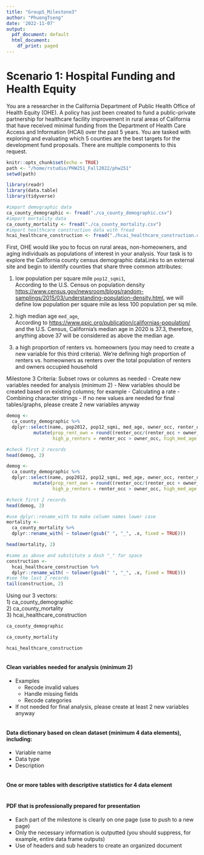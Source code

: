 ```yaml
---
title: "GroupS_Milestone3"
author: "PhuongTseng"
date: '2022-11-07'
output:
  pdf_document: default
  html_document:
    df_print: paged
---
```


# Scenario 1: Hospital Funding and Health Equity

You are a researcher in the California Department of Public Health Office of Health Equity (OHE).  A policy has just been created to fund a public-private partnership for healthcare facility improvement in rural areas of California that have received minimal funding from the Department of Health Care Access and Information (HCAI) over the past 5 years. You are tasked with exploring and evaluating which 5 counties are the best targets for the development fund proposals. There are multiple components to this request.

```r
knitr::opts_chunk$set(echo = TRUE)
path <- "/home/rstudio/PHW251_Fall2022/phw251"
setwd(path)

library(readr)
library(data.table)
library(tidyverse)

#import demographic data
ca_county_demographic <- fread("./ca_county_demographic.csv")
#import mortality data
ca_county_mortality <- fread("./ca_county_mortality.csv")
#import healthcare construction data with fread
hcai_healthcare_construction <- fread("./hcai_healthcare_construction.csv")
```

First, OHE would like you to focus on rural areas, non-homeowners, and aging individuals as populations of interest in your analysis. Your task is to explore the California county census demographic dataLinks to an external site and begin to identify counties that share three common attributes: 

1) low population per square mile `pop12_sqmi1`,  
According to the U.S. Census on population density <https://www.census.gov/newsroom/blogs/random-samplings/2015/03/understanding-population-density.html>, we will define low population per square mile as less 100 population per sq mile.

2) high median age `med_age`,  
According to <https://www.ppic.org/publication/californias-population/> and the U.S. Census, California's median age in 2020 is 37.3, therefore, anything above 37 will be considered as above the median age.

3) a high proportion of renters vs. homeowners (you may need to create a new variable for this third criteria). 
We're defining high proportion of renters vs. homeowners as renters over the total population of renters and owners occupied household

Milestone 3 Criteria: Subset rows or columns as needed
- Create new variables needed for analysis (minimum 2)
  - New variables should be created based on existing columns; for example
    - Calculating a rate
    - Combining character strings
  - If no new values are needed for final tables/graphs, please create 2 new variables anyway

```r
demog <-
  ca_county_demographic %>%
  dplyr::select(name, pop2012, pop12_sqmi, med_age, owner_occ, renter_occ) %>% 
          mutate(prop_rent_own = round((renter_occ/(renter_occ + owner_occ)),2),
                 high_p_renters = renter_occ > owner_occ, high_med_age = med_age > 37)

#check first 2 records
head(demog, 2)
```



```r
demog <-
  ca_county_demographic %>%
  dplyr::select(name, pop2012, pop12_sqmi, med_age, owner_occ, renter_occ) %>% 
          mutate(prop_rent_own = round((renter_occ/(renter_occ + owner_occ)),2),
                 high_p_renters = renter_occ > owner_occ, high_med_age = med_age > 37)

#check first 2 records
head(demog, 2)

#use dplyr::rename_with to make column names lower case
mortality <-
  ca_county_mortality %>% 
  dplyr::rename_with( ~ tolower(gsub(" ", "_", .x, fixed = TRUE)))

head(mortality, 2)

#same as above and substitute a dash "_" for space
construction <-
  hcai_healthcare_construction %>% 
  dplyr::rename_with( ~ tolower(gsub(" ", "_", .x, fixed = TRUE)))
#see the last 2 records
tail(construction, 2)
```


  
Using our 3 vectors:  
1) ca_county_demographic  
2) ca_county_mortality  
3) hcai_healthcare_construction  
  
```r

ca_county_demographic

ca_county_mortality

hcai_healthcare_construction



```

#### Clean variables needed for analysis (minimum 2)
  - Examples
    - Recode invalid values
    - Handle missing fields
    - Recode categories
  - If not needed for final analysis, please create at least 2 new variables anyway
  
```r


```

#### Data dictionary based on clean dataset (minimum 4 data elements), including:
  - Variable name
  - Data type
  - Description
  
```r


```

#### One or more tables with descriptive statistics for 4 data element
```r


```

#### PDF that is professionally prepared for presentation
  - Each part of the milestone is clearly on one page (use \newpage to push to a new page)
  - Only the necessary information is outputted (you should suppress, for example, entire data frame outputs)
  - Use of headers and sub headers to create an organized document

```r


```

